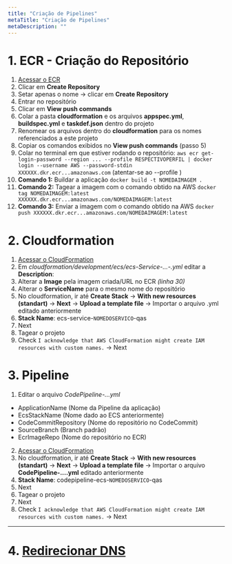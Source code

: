 ```yaml
---
title: "Criação de Pipelines"
metaTitle: "Criação de Pipelines"
metaDescription: ""
---
```


# 1. ECR - Criação do Repositório

1. [Acessar o ECR](https://console.aws.amazon.com/ecr/repositories)
2. Clicar em __Create Repository__
3. Setar apenas o nome -> clicar em __Create Repository__
4. Entrar no repositório
5. Clicar em __View push commands__
6. Colar a pasta __cloudformation__ e os arquivos __appspec.yml__, __buildspec.yml__ e __taskdef.json__ dentro do projeto
7. Renomear os arquivos dentro do __cloudformation__ para os nomes referenciados a este projeto
8. Copiar os comandos exibidos no __View push commands__ (passo 5)
9. Colar no terminal em que estiver rodando o repositório: `aws ecr get-login-password --region ... --profile RESPECTIVOPERFIL | docker login --username AWS --password-stdin XXXXXX.dkr.ecr...amazonaws.com` (atentar-se ao --profile )
10. __Comando 1:__ Buildar a aplicação `docker build -t NOMEDAIMAGEM .`
11. __Comando 2:__ Tagear a imagem com o comando obtido na AWS `docker tag NOMEDAIMAGEM:latest XXXXXX.dkr.ecr...amazonaws.com/NOMEDAIMAGEM:latest`
12. __Comando 3:__ Enviar a imagem com o comando obtido na AWS `docker push XXXXXX.dkr.ecr...amazonaws.com/NOMEDAIMAGEM:latest`

# 2. Cloudformation

1. [Acessar o CloudFormation](https://console.aws.amazon.com/cloudformation/home?region=us-east-1)
2. Em _cloudformation/development/ecs/ecs-Service-...-.yml_ editar a __Description__:
3. Alterar a __Image__ pela imagem criada/URL no ECR _(linha 30)_
4. Alterar o __ServiceName__ para o mesmo nome do repositório
5. No cloudformation, ir até __Create Stack__ -> __With new resources (standart)__ -> __Next__ -> __Upload a template file__ -> Importar o arquivo .yml editado anteriormente
6. __Stack Name__: ecs-service-`NOMEDOSERVICO`-qas
7. Next
9. Tagear o projeto
10. Check `I acknowledge that AWS CloudFormation might create IAM resources with custom names.` -> Next

# 3. Pipeline

1. Editar o arquivo _CodePipeline-...yml_
  - ApplicationName (Nome da Pipeline da aplicação)
  - EcsStackName (Nome dado ao ECS anteriormente)
  - CodeCommitRepository (Nome do repositório no CodeCommit)
  - SourceBranch (Branch padrão)
  - EcrImageRepo (Nome do repositório no ECR)
2. [Acessar o CloudFormation](https://console.aws.amazon.com/cloudformation/home?region=us-east-1)
3. No cloudformation, ir até __Create Stack__ -> __With new resources (standart)__ -> __Next__ -> __Upload a template file__ -> Importar o arquivo __CodePipeline-....yml__ editado anteriormente
4. __Stack Name__: codepipeline-ecs-`NOMEDOSERVICO`-qas
5. Next
6. Tagear o projeto
7. Next
8. Check `I acknowledge that AWS CloudFormation might create IAM resources with custom names.` -> Next

<hr />

# 4. [Redirecionar DNS](./04-redirecionament-dns.mdx)
